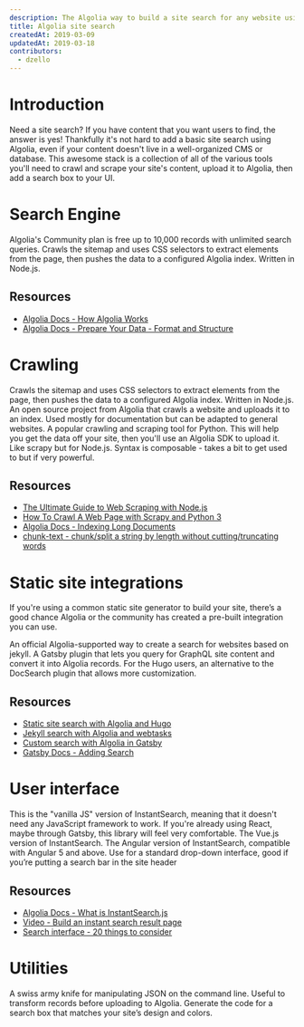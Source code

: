 ```yaml
---
description: The Algolia way to build a site search for any website using a crawler.
title: Algolia site search
createdAt: 2019-03-09
updatedAt: 2019-03-18
contributors:
  - dzello
---
```


# Introduction

Need a site search? If you have content that you want users to find, the answer is yes! Thankfully it's not hard to add a basic site search using Algolia, even if your content doesn't live in a well-organized CMS or database. This awesome stack is a collection of all of the various tools you'll need to crawl and scrape your site's content, upload it to Algolia, then add a search box to your UI.

# Search Engine

<Tools>
  <StackShare name="Serverless">
    Algolia's Community plan is free up to 10,000 records with unlimited search queries.
  </StackShare>
  <GitHub name="DeuxHuitHuit/algolia-webcrawler">
    Crawls the sitemap and uses CSS selectors to extract elements from the page, then pushes the data to a configured Algolia index. Written in Node.js. 
  </GitHub>
</Tools>

## Resources

- [Algolia Docs - How Algolia Works](https://www.algolia.com/doc/guides/getting-started/how-algolia-works/)
- [Algolia Docs - Prepare Your Data - Format and Structure](https://www.algolia.com/doc/guides/sending-and-managing-data/prepare-your-data/)

# Crawling

<Tools>
  <GitHub name="DeuxHuitHuit/algolia-webcrawler">
    Crawls the sitemap and uses CSS selectors to extract elements from the page, then pushes the data to a configured Algolia index. Written in Node.js. 
  </GitHub>
  <GitHub name="algolia/docsearch">
    An open source project from Algolia that crawls a website and uploads it to an index. Used mostly for documentation but can be adapted to general websites.
  </GitHub>
  <GitHub name="scrapy/scrapy">
    A popular crawling and scraping tool for Python. This will help you get the data off your site, then you'll use an Algolia SDK to upload it.
  </GitHub>
  <GitHub name="matthewmueller/x-ray">
    Like scrapy but for Node.js. Syntax is composable - takes a bit to get used to but if very powerful.
  </GitHub>
</Tools>

## Resources

- [The Ultimate Guide to Web Scraping with Node.js](https://medium.freecodecamp.org/the-ultimate-guide-to-web-scraping-with-node-js-daa2027dcd3)
- [How To Crawl A Web Page with Scrapy and Python 3](https://www.digitalocean.com/community/tutorials/how-to-crawl-a-web-page-with-scrapy-and-python-3)
- [Algolia Docs - Indexing Long Documents](https://www.algolia.com/doc/guides/sending-and-managing-data/prepare-your-data/how-to/indexing-long-documents/)
- [chunk-text - chunk/split a string by length without cutting/truncating words](https://github.com/algolia/chunk-text)

# Static site integrations

If you're using a common static site generator to build your site, there’s a good chance Algolia or the community has created a pre-built integration you can use.

<Tools>
  <GitHub name="algolia/jekyll-algolia">
    An official Algolia-supported way to create a search for websites based on jekyll.
  </GitHub>
  <GitHub name="algolia/gatsby-plugin-algolia">
    A Gatsby plugin that lets you query for GraphQL site content and convert it into Algolia records.
  </GitHub>
  <GitHub name="replicatedhq/hugo-algolia">
    For the Hugo users, an alternative to the DocSearch plugin that allows more customization.
  </GitHub>
</Tools>

## Resources

- [Static site search with Algolia and Hugo](https://forestry.io/blog/search-with-algolia-in-hugo/)
- [Jekyll search with Algolia and webtasks](https://forestry.io/blog/search-with-algolia-in-jekyll/)
- [Custom search with Algolia in Gatsby](https://janosh.io/blog/gatsby-algolia-search)
- [Gatsby Docs - Adding Search](https://www.gatsbyjs.org/docs/adding-search/)

# User interface

<Tools>
  <GitHub name="algolia/instantsearch.js">
  This is the "vanilla JS" version of InstantSearch, meaning that it doesn't need any JavaScript framework to work.
  </GitHub>
  <GitHub name="algolia/react-instantsearch">
    If you're already using React, maybe through Gatsby, this library will feel very comfortable.
  </GitHub>
  <GitHub name="algolia/vue-instantsearch">
    The Vue.js version of InstantSearch.
  </GitHub>
  <GitHub name="algolia/angular-instantsearch">
    The Angular version of InstantSearch, compatible with Angular 5 and above.
  </GitHub>
  <GitHub name="algolia/autocomplete.js">
    Use for a standard drop-down interface, good if you’re putting a search bar in the site header
  </GitHub>
</Tools>

## Resources

- [Algolia Docs - What is InstantSearch.js](https://www.algolia.com/doc/guides/building-search-ui/what-is-instantsearch/js/)
- [Video - Build an instant search result page](https://www.youtube.com/watch?v=lN0-mnwyfrE)
- [Search interface - 20 things to consider](https://uxplanet.org/search-interface-20-things-to-consider-4b1466e98881)

# Utilities

<Tools>
  <GitHub name="stedolan/jq">
    A swiss army knife for manipulating JSON on the command line. Useful to transform records before uploading to Algolia.
  </GitHub>
  <GitHub name="Shipow/searchbox">
    Generate the code for a search box that matches your site’s design and colors.
  </GitHub>
</Tools>